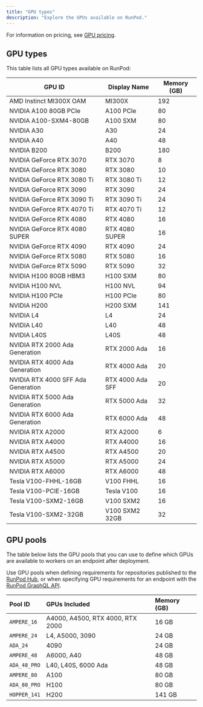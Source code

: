 ```yaml
---
title: "GPU types"
description: "Explore the GPUs available on RunPod."
---
```



For information on pricing, see [GPU pricing](https://www.runpod.io/gpu-instance/pricing).

## GPU types

This table lists all GPU types available on RunPod:

| GPU ID                             | Display Name     | Memory (GB) |
| ---------------------------------- | ---------------- | ----------- |
| AMD Instinct MI300X OAM            | MI300X           | 192         |
| NVIDIA A100 80GB PCIe              | A100 PCIe        | 80          |
| NVIDIA A100-SXM4-80GB              | A100 SXM         | 80          |
| NVIDIA A30                         | A30              | 24          |
| NVIDIA A40                         | A40              | 48          |
| NVIDIA B200                        | B200             | 180         |
| NVIDIA GeForce RTX 3070            | RTX 3070         | 8           |
| NVIDIA GeForce RTX 3080            | RTX 3080         | 10          |
| NVIDIA GeForce RTX 3080 Ti         | RTX 3080 Ti      | 12          |
| NVIDIA GeForce RTX 3090            | RTX 3090         | 24          |
| NVIDIA GeForce RTX 3090 Ti         | RTX 3090 Ti      | 24          |
| NVIDIA GeForce RTX 4070 Ti         | RTX 4070 Ti      | 12          |
| NVIDIA GeForce RTX 4080            | RTX 4080         | 16          |
| NVIDIA GeForce RTX 4080 SUPER      | RTX 4080 SUPER   | 16          |
| NVIDIA GeForce RTX 4090            | RTX 4090         | 24          |
| NVIDIA GeForce RTX 5080            | RTX 5080         | 16          |
| NVIDIA GeForce RTX 5090            | RTX 5090         | 32          |
| NVIDIA H100 80GB HBM3              | H100 SXM         | 80          |
| NVIDIA H100 NVL                    | H100 NVL         | 94          |
| NVIDIA H100 PCIe                   | H100 PCIe        | 80          |
| NVIDIA H200                        | H200 SXM         | 141         |
| NVIDIA L4                          | L4               | 24          |
| NVIDIA L40                         | L40              | 48          |
| NVIDIA L40S                        | L40S             | 48          |
| NVIDIA RTX 2000 Ada Generation     | RTX 2000 Ada     | 16          |
| NVIDIA RTX 4000 Ada Generation     | RTX 4000 Ada     | 20          |
| NVIDIA RTX 4000 SFF Ada Generation | RTX 4000 Ada SFF | 20          |
| NVIDIA RTX 5000 Ada Generation     | RTX 5000 Ada     | 32          |
| NVIDIA RTX 6000 Ada Generation     | RTX 6000 Ada     | 48          |
| NVIDIA RTX A2000                   | RTX A2000        | 6           |
| NVIDIA RTX A4000                   | RTX A4000        | 16          |
| NVIDIA RTX A4500                   | RTX A4500        | 20          |
| NVIDIA RTX A5000                   | RTX A5000        | 24          |
| NVIDIA RTX A6000                   | RTX A6000        | 48          |
| Tesla V100-FHHL-16GB               | V100 FHHL        | 16          |
| Tesla V100-PCIE-16GB               | Tesla V100       | 16          |
| Tesla V100-SXM2-16GB               | V100 SXM2        | 16          |
| Tesla V100-SXM2-32GB               | V100 SXM2 32GB   | 32          |

## GPU pools


The table below lists the GPU pools that you can use to define which GPUs are available to workers on an endpoint after deployment.

Use GPU pools when defining requirements for repositories published to the [RunPod Hub](/hub/publishing-guide#runpod-configuration), or when specifying GPU requirements for an endpoint with the [RunPod GraphQL API](https://graphql-spec.runpod.io/).

| Pool ID | GPUs Included                     | Memory (GB)   |
| :-------------- | :-------------------------------- | :----- |
| `AMPERE_16`     | A4000, A4500, RTX 4000, RTX 2000 | 16 GB  |
| `AMPERE_24`     | L4, A5000, 3090                   | 24 GB  |
| `ADA_24`        | 4090                              | 24 GB  |
| `AMPERE_48`     | A6000, A40                        | 48 GB  |
| `ADA_48_PRO`    | L40, L40S, 6000 Ada               | 48 GB  |
| `AMPERE_80`     | A100                              | 80 GB  |
| `ADA_80_PRO`    | H100                              | 80 GB  |
| `HOPPER_141`    | H200                              | 141 GB |

